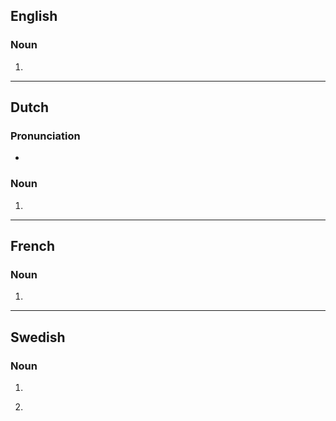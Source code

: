 {{also|Revolvers|revòlvers}}

==English==

===Noun===
{{head|en|noun form}}

# {{plural of|en|revolver}}

----

==Dutch==

===Pronunciation===
* {{audio|nl|Nl-revolvers.ogg|Audio}}

===Noun===
{{head|nl|noun plural form}}

# {{nl-noun form of|pl|revolver}}

----

==French==

===Noun===
{{head|fr|noun form|g=m}}

# {{plural of|fr|revolver}}

----

==Swedish==

===Noun===
{{head|sv|noun form}}

# {{sv-noun-form-indef-gen|revolver}}
# {{lb|sv|dated}} {{sv-noun-form-indef-pl|revolver}}
#: {{syn|sv|revolvrar}}